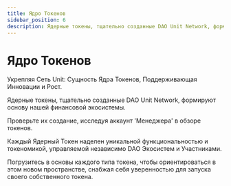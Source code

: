 ```yaml
---
title: Ядро Токенов
sidebar_position: 6
description: Ядерные токены, тщательно созданные DAO Unit Network, формируют основу нашей финансовой экосистемы.
---
```


# Ядро Токенов

Укрепляя Сеть Unit: Сущность Ядра Токенов, Поддерживающая Инновации и Рост.

Ядерные токены, тщательно созданные DAO Unit Network, формируют
основу нашей финансовой экосистемы.

Проверьте их создание, исследуя аккаунт 'Менеджера' в обзоре токенов.

Каждый Ядерный Токен наделен уникальной функциональностью и токеномикой, управляемой независимо DAO Экосистем и Участниками.

Погрузитесь в основы каждого типа токена, чтобы ориентироваться в этом новом пространстве, снабжая себя уверенностью для запуска своего собственного токена.
